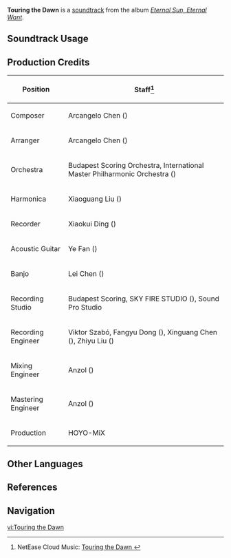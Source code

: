 {{Stub}}
{{Soundtrack Infobox
|image          = Eternal Sun, Eternal Want.png
|album          = Eternal Sun, Eternal Want
|disc           = 1
|number         = 10
|featured       = 
|featured2      = 
|featured3      = 
|featured_disc  = 
|featured_disc2 = 
|featured_disc3 = 
|youtube_id     = AyhlfS3ZvJg
|spotify_id     = 60aoWzY183qhTIunNV0EhW
|previous       = Tanyolche's Memories
|next           = Hanging in the Heart of the Wind
}}
'''Touring the Dawn''' is a [[soundtrack]] from the album ''[[Eternal Sun, Eternal Want]]''.

==Soundtrack Usage==
{{Soundtrack Usage
|location          = Quahuacan Cliff//day;;Tezcatepetonco Range//day
|quest             = 
|domain            = 
|eventgameplay     = 
|special_displayed = 
|special           = 
|teapot            = 
|mediaoriginal     =
}}
<!--
==Other Arrangements==
{{Files by Category Gallery|Media Using an Unreleased Arrangement of {{subst:#titleparts:{{subst:PAGENAME}}}} Soundtrack}}
-->

==Production Credits==
{| class="wikitable"
! Position
! Staff<ref>NetEase Cloud Music: [https://music.163.com/#/song?id=2657683863 Touring the Dawn {{zh|游转的曙色}}]</ref>
|-
! Composer
| Arcangelo Chen ({{zh|陈子敏}})
|-
! Arranger
| Arcangelo Chen ({{zh|陈子敏}})
|-
! Orchestra
| Budapest Scoring Orchestra, International Master Philharmonic Orchestra ({{zh|国际首席爱乐乐团}})
|-
! Harmonica
| Xiaoguang Liu ({{zh|刘晓光}})
|-
! Recorder
| Xiaokui Ding ({{zh|丁晓逵}})
|-
! Acoustic Guitar
| Ye Fan ({{zh|范晔}})
|-
! Banjo
| Lei Chen ({{zh|陈磊}})
|-
! Recording Studio
| Budapest Scoring, SKY FIRE STUDIO ({{zh|九紫天诚录音棚}}), Sound Pro Studio
|-
! Recording Engineer
| Viktor Szabó, Fangyu Dong ({{zh|董方昱}}), Xinguang Chen ({{zh|陈鑫光}}), Zhiyu Liu ({{zh|刘芷钰}})
|-
! Mixing Engineer
| Anzol ({{zh|鸦雀有声}})
|-
! Mastering Engineer
| Anzol ({{zh|鸦雀有声}})
|-
! Production
| HOYO-MiX
|}
<!--
==Gallery==
<gallery>
</gallery>
-->

==Other Languages==
{{Other Languages
|en       = Touring the Dawn
|zhs      = 游转的曙色
|zhs_rm   = 
|zht      = 
|zht_rm   = 
|zh_tl    = 
|ja       = 
|ja_rm    = 
|ja_tl    = 
}}

==References==
{{Reflist}}

==Navigation==
{{Soundtrack Navbox|Eternal Sun, Eternal Want}}

[[vi:Touring the Dawn]]